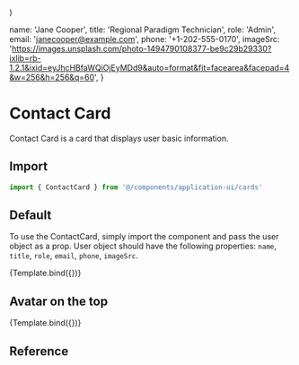 
<Meta title="Application UI/Cards/Contact Card" component={ContactCard} />

  <div className="max-w-lg mx-auto">
    <ContactCard {...args} />
  </div>
)

  name: 'Jane Cooper',
  title: 'Regional Paradigm Technician',
  role: 'Admin',
  email: 'janecooper@example.com',
  phone: '+1-202-555-0170',
  imageSrc:
    'https://images.unsplash.com/photo-1494790108377-be9c29b29330?ixlib=rb-1.2.1&ixid=eyJhcHBfaWQiOjEyMDd9&auto=format&fit=facearea&facepad=4&w=256&h=256&q=60',
}

# Contact Card

Contact Card is a card that displays user basic information.

## Import

```js
import { ContactCard } from '@/components/application-ui/cards'
```

## Default

To use the ContactCard, simply import the component and pass the user object as a prop. User object should have the following properties: `name`, `title`, `role`, `email`, `phone`, `imageSrc`.

<Canvas>
  <Story
    name="Default"
    args={{
      user,
    }}
  >
    {Template.bind({})}
  </Story>
</Canvas>

## Avatar on the top

<Canvas>
  <Story
    name="Vertical"
    args={{
      user,
      avatarPosition: 'top',
      avatarSize: '4xl',
      tagVariant: 'danger',
    }}
  >
    {Template.bind({})}
  </Story>
</Canvas>

## Reference

<ArgsTable of={ContactCard} />
